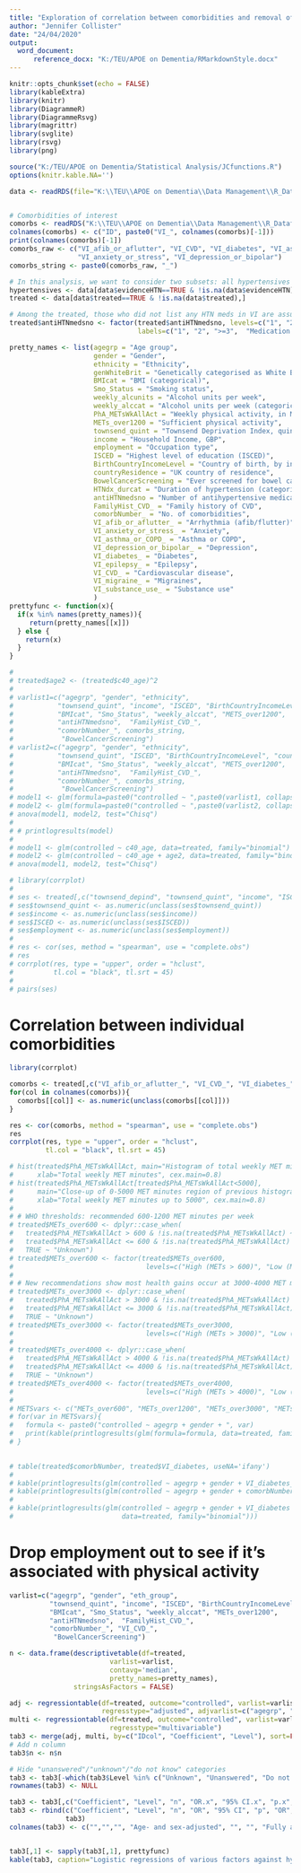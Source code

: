 ```yaml
---
title: "Exploration of correlation between comorbidities and removal of occupation to see if associated with physical activity"
author: "Jennifer Collister"
date: "24/04/2020"
output: 
  word_document:
      reference_docx: "K:/TEU/APOE on Dementia/RMarkdownStyle.docx"
---
```


```r
knitr::opts_chunk$set(echo = FALSE)
library(kableExtra)
library(knitr)
library(DiagrammeR)
library(DiagrammeRsvg)
library(magrittr)
library(svglite)
library(rsvg)
library(png)

source("K:/TEU/APOE on Dementia/Statistical Analysis/JCfunctions.R")
options(knitr.kable.NA='')

data <- readRDS(file="K:\\TEU\\APOE on Dementia\\Data Management\\R_Dataframes_TLA\\38358\\Organised\\Hypertension\\Neo\\HTN_excl.rds")


# Comorbidities of interest
comorbs <- readRDS("K:\\TEU\\APOE on Dementia\\Data Management\\R_Dataframes_TLA\\38358\\Organised\\Hypertension\\Neo\\VI_HTNcomorb.rds")
colnames(comorbs) <- c("ID", paste0("VI_", colnames(comorbs)[-1]))
print(colnames(comorbs)[-1])
comorbs_raw <- c("VI_afib_or_aflutter", "VI_CVD", "VI_diabetes", "VI_asthma_or_COPD", "VI_migraine", "VI_epilepsy",
                 "VI_anxiety_or_stress", "VI_depression_or_bipolar")
comorbs_string <- paste0(comorbs_raw, "_")

# In this analysis, we want to consider two subsets: all hypertensives and all treated individuals
hypertensives <- data[data$evidenceHTN==TRUE & !is.na(data$evidenceHTN),]
treated <- data[data$treated==TRUE & !is.na(data$treated),]

# Among the treated, those who did not list any HTN meds in VI are assumed to be taking unlisted meds
treated$antiHTNmedsno <- factor(treated$antiHTNmedsno, levels=c("1", "2", ">=3", "0"),
                                labels=c("1", "2", ">=3",  "Medication list unavailable"))

pretty_names <- list(agegrp = "Age group",
                     gender = "Gender",
                     ethnicity = "Ethnicity",
                     genWhiteBrit = "Genetically categorised as White British",
                     BMIcat = "BMI (categorical)",
                     Smo_Status = "Smoking status",
                     weekly_alcunits = "Alcohol units per week",
                     weekly_alccat = "Alcohol units per week (categorical)",
                     PhA_METsWkAllAct = "Weekly physical activity, in METs",
                     METs_over1200 = "Sufficient physical activity",
                     townsend_quint = "Townsend Deprivation Index, quintiles",
                     income = "Household Income, GBP",
                     employment = "Occupation type",
                     ISCED = "Highest level of education (ISCED)",
                     BirthCountryIncomeLevel = "Country of birth, by income level",
                     countryResidence = "UK country of residence",
                     BowelCancerScreening = "Ever screened for bowel cancer",
                     HTNdx_durcat = "Duration of hypertension (categorical)",
                     antiHTNmedsno = "Number of antihypertensive medications",
                     FamilyHist_CVD_ = "Family history of CVD",
                     comorbNumber_ = "No. of comorbidities",
                     VI_afib_or_aflutter_ = "Arrhythmia (afib/flutter)",
                     VI_anxiety_or_stress_ = "Anxiety",
                     VI_asthma_or_COPD_ = "Asthma or COPD",
                     VI_depression_or_bipolar_ = "Depression",
                     VI_diabetes_ = "Diabetes",
                     VI_epilepsy_ = "Epilepsy",
                     VI_CVD_ = "Cardiovascular disease",
                     VI_migraine_ = "Migraines",
                     VI_substance_use_ = "Substance use"
                     )
prettyfunc <- function(x){
  if(x %in% names(pretty_names)){
     return(pretty_names[[x]])
  } else {
    return(x)
  }
}
```



```r
# 
# treated$age2 <- (treated$c40_age)^2
# 
# varlist1=c("agegrp", "gender", "ethnicity",
#           "townsend_quint", "income", "ISCED", "BirthCountryIncomeLevel", "countryResidence",
#           "BMIcat", "Smo_Status", "weekly_alccat", "METS_over1200",
#           "antiHTNmedsno",  "FamilyHist_CVD_",
#           "comorbNumber_", comorbs_string,
#            "BowelCancerScreening")
# varlist2=c("agegrp", "gender", "ethnicity",
#           "townsend_quint", "ISCED", "BirthCountryIncomeLevel", "countryResidence",
#           "BMIcat", "Smo_Status", "weekly_alccat", "METS_over1200",
#           "antiHTNmedsno",  "FamilyHist_CVD_",
#           "comorbNumber_", comorbs_string,
#            "BowelCancerScreening")
# model1 <- glm(formula=paste0("controlled ~ ",paste0(varlist1, collapse="+")), data=treated, family="binomial")
# model2 <- glm(formula=paste0("controlled ~ ",paste0(varlist2, collapse="+")), data=treated, family="binomial")
# anova(model1, model2, test="Chisq")
# 
# # printlogresults(model)
# 
# model1 <- glm(controlled ~ c40_age, data=treated, family="binomial")
# model2 <- glm(controlled ~ c40_age + age2, data=treated, family="binomial")
# anova(model1, model2, test="Chisq")
```

```r
# library(corrplot)
# 
# ses <- treated[,c("townsend_depind", "townsend_quint", "income", "ISCED", "employment")]
# ses$townsend_quint <- as.numeric(unclass(ses$townsend_quint))
# ses$income <- as.numeric(unclass(ses$income))
# ses$ISCED <- as.numeric(unclass(ses$ISCED))
# ses$employment <- as.numeric(unclass(ses$employment))
# 
# res <- cor(ses, method = "spearman", use = "complete.obs")
# res
# corrplot(res, type = "upper", order = "hclust", 
#          tl.col = "black", tl.srt = 45)
# 
# pairs(ses)

```

# Correlation between individual comorbidities

```r
library(corrplot)

comorbs <- treated[,c("VI_afib_or_aflutter_", "VI_CVD_", "VI_diabetes_", "VI_asthma_or_COPD_", "VI_migraine_", "VI_epilepsy_", "VI_anxiety_or_stress_", "VI_depression_or_bipolar_")]
for(col in colnames(comorbs)){
  comorbs[[col]] <- as.numeric(unclass(comorbs[[col]]))
}

res <- cor(comorbs, method = "spearman", use = "complete.obs")
res
corrplot(res, type = "upper", order = "hclust", 
         tl.col = "black", tl.srt = 45)


```

```r
# hist(treated$PhA_METsWkAllAct, main="Histogram of total weekly MET minutes among treated population",
#      xlab="Total weekly MET minutes", cex.main=0.8)
# hist(treated$PhA_METsWkAllAct[treated$PhA_METsWkAllAct<5000], 
#      main="Close-up of 0-5000 MET minutes region of previous histogram",
#      xlab="Total weekly MET minutes up to 5000", cex.main=0.8)
# 
# # WHO thresholds: recommended 600-1200 MET minutes per week
# treated$METs_over600 <- dplyr::case_when(
#   treated$PhA_METsWkAllAct > 600 & !is.na(treated$PhA_METsWkAllAct) ~ "High (METs > 600)",
#   treated$PhA_METsWkAllAct <= 600 & !is.na(treated$PhA_METsWkAllAct) ~ "Low (METs <= 600)",
#   TRUE ~ "Unknown")
# treated$METs_over600 <- factor(treated$METs_over600, 
#                                 levels=c("High (METs > 600)", "Low (METs <= 600)", "Unknown"))
# 
# # New recommendations show most health gains occur at 3000-4000 MET minutes per week
# treated$METs_over3000 <- dplyr::case_when(
#   treated$PhA_METsWkAllAct > 3000 & !is.na(treated$PhA_METsWkAllAct) ~ "High (METs > 3000)",
#   treated$PhA_METsWkAllAct <= 3000 & !is.na(treated$PhA_METsWkAllAct) ~ "Low (METs <= 3000)",
#   TRUE ~ "Unknown")
# treated$METs_over3000 <- factor(treated$METs_over3000, 
#                                 levels=c("High (METs > 3000)", "Low (METs <= 3000)", "Unknown"))
# 
# treated$METs_over4000 <- dplyr::case_when(
#   treated$PhA_METsWkAllAct > 4000 & !is.na(treated$PhA_METsWkAllAct) ~ "High (METs > 4000)",
#   treated$PhA_METsWkAllAct <= 4000 & !is.na(treated$PhA_METsWkAllAct) ~ "Low (METs <= 4000)",
#   TRUE ~ "Unknown")
# treated$METs_over4000 <- factor(treated$METs_over4000, 
#                                 levels=c("High (METs > 4000)", "Low (METs <= 4000)", "Unknown"))
# 
# METSvars <- c("METs_over600", "METs_over1200", "METs_over3000", "METs_over4000")
# for(var in METSvars){
#   formula <- paste0("controlled ~ agegrp + gender + ", var)
#   print(kable(printlogresults(glm(formula=formula, data=treated, family="binomial"))))
# }
 
```

```r

# table(treated$comorbNumber, treated$VI_diabetes, useNA='ifany')
# 
# kable(printlogresults(glm(controlled ~ agegrp + gender + VI_diabetes_, data=treated, family="binomial")))
# kable(printlogresults(glm(controlled ~ agegrp + gender + comorbNumber_, data=treated, family="binomial")))
# 
# kable(printlogresults(glm(controlled ~ agegrp + gender + VI_diabetes + comorbNumber_, 
#                           data=treated, family="binomial")))

```

# Drop employment out to see if it's associated with physical activity

```r

varlist=c("agegrp", "gender", "eth_group",
          "townsend_quint", "income", "ISCED", "BirthCountryIncomeLevel", "countryResidence",
          "BMIcat", "Smo_Status", "weekly_alccat", "METs_over1200",
          "antiHTNmedsno",  "FamilyHist_CVD_",
          "comorbNumber_", "VI_CVD_",
           "BowelCancerScreening")

n <- data.frame(descriptivetable(df=treated, 
                         varlist=varlist,
                         contavg='median',
                         pretty_names=pretty_names),
                stringsAsFactors = FALSE)

adj <- regressiontable(df=treated, outcome="controlled", varlist=varlist, 
                       regresstype="adjusted", adjvarlist=c("agegrp", "gender"))
multi <- regressiontable(df=treated, outcome="controlled", varlist=varlist, 
                         regresstype="multivariable")
tab3 <- merge(adj, multi, by=c("IDcol", "Coefficient", "Level"), sort=FALSE)
# Add n column
tab3$n <- n$n

# Hide "unanswered"/"unknown"/"do not know" categories
tab3 <- tab3[-which(tab3$Level %in% c("Unknown", "Unanswered", "Do not know", "Prefer not to answer")),]
rownames(tab3) <- NULL

tab3 <- tab3[,c("Coefficient", "Level", "n", "OR.x", "95% CI.x", "p.x", "OR.y", "95% CI.y", "p.y")]
tab3 <- rbind(c("Coefficient", "Level", "n", "OR", "95% CI", "p", "OR", "95% CI", "p"),
              tab3)
colnames(tab3) <- c("","","", "Age- and sex-adjusted", "", "", "Fully adjusted", "", "")


tab3[,1] <- sapply(tab3[,1], prettyfunc)
kable(tab3, caption="Logistic regressions of various factors against hypertension control status, odds ratios are for successful BP control.")

```


